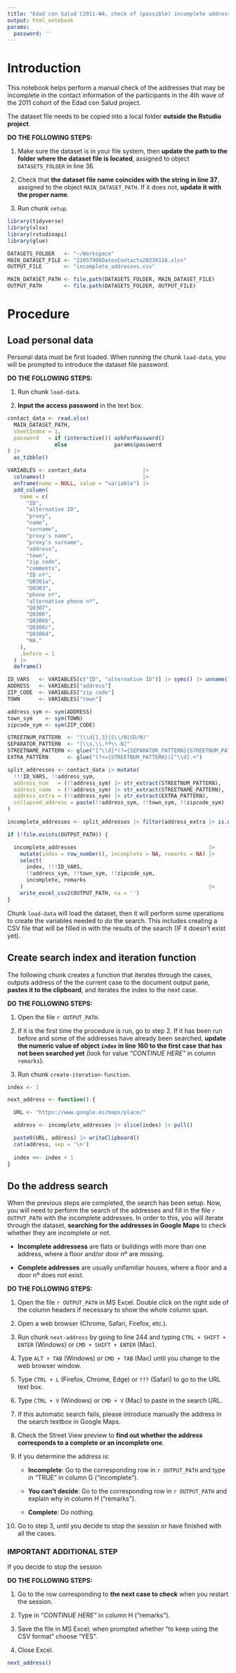 ```yaml
---
title: "Edad con Salud C2011-W4, check of (possible) incomplete addresses"
output: html_notebook
params:
  password: ''
---
```


# Introduction

This notebook helps perform a manual check of the addresses that may be
incomplete in the contact information of the participants in the 4th wave of the
2011 cohort of the Edad con Salud project.

The dataset file needs to be copied into a local folder
**outside the Rstudio project**.


**DO THE FOLLOWING STEPS:**

1. Make sure the dataset is in your file system, then
**update the path to the folder where the dataset file is located**, assigned to
object `DATASETS_FOLDER` in line 36.

2. Check that **the dataset file name coincides with the string in line 37**,
assigned to the object `MAIN_DATASET_PATH`. If it does not,
**update it with the proper name**.

3. Run chunk `setup`.

```r
library(tidyverse)
library(xlsx)
library(rstudioapi)
library(glue)

DATASETS_FOLDER   <- "~/Workspace"
MAIN_DATASET_FILE <- "21057906DatosContacto20230116.xlsx"
OUTPUT_FILE       <- "incomplete_addresses.csv"

MAIN_DATASET_PATH <- file.path(DATASETS_FOLDER, MAIN_DATASET_FILE)
OUTPUT_PATH       <- file.path(DATASETS_FOLDER, OUTPUT_FILE)
```

# Procedure

## Load personal data

Personal data must be first loaded.
When running the chunk `load-data`, you will be prompted to introduce the
dataset file password.

**DO THE FOLLOWING STEPS:**

1. Run chunk `load-data`.

2. **Input the access password** in the text box.

```r
contact_data <- read.xlsx(
  MAIN_DATASET_PATH,
  sheetIndex = 1,
  password   = if (interactive()) askForPassword()
               else               params$password
) |>
  as_tibble()

VARIABLES <- contact_data                  |>
  colnames()                               |>
  enframe(name = NULL, value = "variable") |>
  add_column(
    name = c(
      "ID",
      "alternative ID",
      "proxy",
      "name",
      "surname",
      "proxy's name",
      "proxy's surname",
      "address",
      "town",
      "zip code",
      "comments",
      "ID nº",
      "Q0301a",
      "Q0303",
      "phone nº",
      "alternative phone nº",
      "Q0307",
      "Q0306",
      "Q0306b",
      "Q0306c",
      "Q0306d",
      "NA."
    ),
    .before = 1
  ) |>
  deframe()

ID_VARS   <- VARIABLES[c("ID", "alternative ID")] |> syms() |> unname()
ADDRESS   <- VARIABLES["address"]
ZIP_CODE  <- VARIABLES["zip code"]
TOWN      <- VARIABLES["town"]

address_sym <- sym(ADDRESS)
town_sym    <- sym(TOWN)
zipcode_sym <- sym(ZIP_CODE)

STREETNUM_PATTERN  <- "(\\d{1,3}|S\\/N|SD/N)"
SEPARATOR_PATTERN  <- "[\\s,\\.ºª\\-N]"
STREETNAME_PATTERN <- glue("[^\\d]*(?={SEPARATOR_PATTERN}{STREETNUM_PATTERN})")
EXTRA_PATTERN      <- glue("(?<={STREETNUM_PATTERN})[^\\d].+")

split_addresses <- contact_data |> mutate(
  !!!ID_VARS, !!address_sym,
  address_num   = (!!address_sym) |> str_extract(STREETNUM_PATTERN),
  address_name  = (!!address_sym) |> str_extract(STREETNAME_PATTERN),
  address_extra = (!!address_sym) |> str_extract(EXTRA_PATTERN),
  collapsed_address = paste(!!address_sym, !!town_sym, !!zipcode_sym)
)

incomplete_addresses <- split_addresses |> filter(address_extra |> is.na())

if (!file.exists(OUTPUT_PATH)) {

  incomplete_addresses                                          |>
    mutate(index = row_number(), incomplete = NA, remarks = NA) |>
    select(
      index, !!!ID_VARS,
      !!address_sym, !!town_sym, !!zipcode_sym,
      incomplete, remarks
    )                                                           |>
    write_excel_csv2(OUTPUT_PATH, na = '')
}
```

Chunk `load-data` will load the dataset, then it will perform some operations
to create the variables needed to do the search.
This includes creating a CSV file that will be filled in with the results of the
search (IF it doesn't exist yet).

## Create search index and iteration function

The following chunk creates a function that iterates through the cases,
outputs address of the the current case to the document output pane,
**pastes it to the clipboard**, and iterates the index to the next case.

**DO THE FOLLOWING STEPS:**

1. Open the file ``r OUTPUT_PATH``.

2. If it is the first time the procedure is run, go to step 2. If it has been
run before and some of the addresses have already been searched,
**update the numeric value of object `index` in line 160 to the first case**
**that has not been searched yet** (look for value _"CONTINUE HERE"_ in column
`remarks`).

3. Run chunk `create-iteration-function`.

```r
index <- 1

next_address <- function() {

  URL <- "https://www.google.es/maps/place/"

  address <- incomplete_addresses |> slice(index) |> pull()

  paste0(URL, address) |> writeClipboard()
  cat(address, sep = '\n')
  
  index <<- index + 1
}
```

## Do the address search

When the previous steps are completed, the search has been setup.
Now, you will need to perform the search of the addresses and fill in the file
``r OUTPUT_PATH`` with the incomplete addresses.
In order to this, you will iterate through the dataset,
**searching for the addresses in Google Maps** to check whether they are
incomplete or not.

- **Incomplete addressess** are flats or buildings with more than one address,
where a floor and/or door nº are missing.

- **Complete addresses** are usually unifamiliar houses, where a floor and a
door nº does not exist.

**DO THE FOLLOWING STEPS:**

1. Open the file ``r OUTPUT_PATH`` in MS Excel. Double click on the right side
of the column headers if necessary to show the whole column span.

2. Open a web browser (Chrome, Safari, Firefox, etc.).

3. Run chunk `next-address` by going to line 244 and typing
`CTRL + SHIFT + ENTER` (Windows) or `CMD + SHIFT + ENTER` (Mac).

4. Type `ALT + TAB` (Windows) or `CMD + TAB` (Mac) until you change to the web
browser window.

5. Type `CTRL + L` (Firefox, Chrome, Edge) or `???` (Safari) to go to the URL
text box.

6. Type `CTRL + V` (Windows) or `CMD + V` (Mac) to paste in the search URL.

7. If this automatic search fails, please introduce manually the address in the
search textbox in Google Maps.

8. Check the Street View preview to
**find out whether the address corresponds to a complete or an incomplete one**.

9. If you determine the address is:

   - **Incomplete**: Go to the corresponding row in ``r OUTPUT_PATH`` and
   type in "TRUE" in column G ("incomplete").
   
   - **You can't decide**: Go to the corresponding row in ``r OUTPUT_PATH`` and
   explain why in column H ("remarks").
   
   - **Complete**: Do nothing.
   
10. Go to step 3, until you decide to stop the session or have finished with all
    the cases.

### IMPORTANT ADDITIONAL STEP

If you decide to stop the session

**DO THE FOLLOWING STEPS:**

1. Go to the row corresponding to **the next case to check** when you restart
the session.

2. Type in _"CONTINUE HERE"_ in column H ("remarks").

3. Save the file in MS Excel; when prompted whether
"to keep using the CSV format" choose "YES".

4. Close Excel.

```r
next_address()
```

